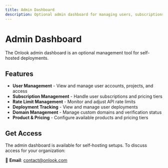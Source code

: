 ```yaml
---
title: Admin Dashboard
description: Optional admin dashboard for managing users, subscriptions, and deployments
---
```


# Admin Dashboard

The Onlook admin dashboard is an optional management tool for self-hosted deployments.

## Features

- **User Management** - View and manage user accounts, projects, and access
- **Subscription Management** - Handle user subscriptions and pricing tiers
- **Rate Limit Management** - Monitor and adjust API rate limits
- **Deployment Tracking** - View and manage user deployments
- **Domain Management** - Manage custom domains and verification status
- **Product & Pricing** - Configure available products and pricing tiers

## Get Access

The admin dashboard is available for self-hosting setups. To discuss access for your organization:

📧 **Email**: [contact@onlook.com](mailto:contact@onlook.com)
